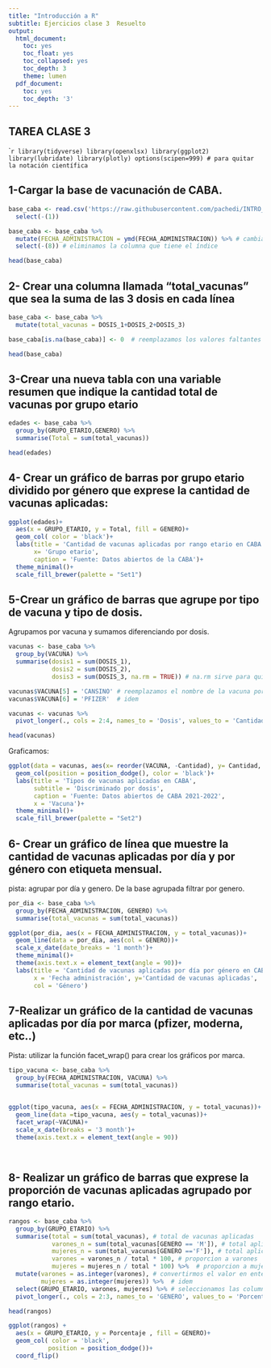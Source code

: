 ```yaml
---
title: "Introducción a R"
subtitle: Ejercicios clase 3  Resuelto
output:
  html_document:
    toc: yes
    toc_float: yes
    toc_collapsed: yes
    toc_depth: 3
    theme: lumen
  pdf_document:
    toc: yes
    toc_depth: '3'
---
```

## TAREA CLASE 3

````r
library(tidyverse)
library(openxlsx)
library(ggplot2)
library(lubridate)
library(plotly)
options(scipen=999) # para quitar la notación científica
```

## 1-Cargar la base de vacunación de CABA.
```r
base_caba <- read.csv('https://raw.githubusercontent.com/pachedi/INTRO_R_CS/main/vacunas_caba.csv', encoding = 'UTF-8', fill = TRUE) %>% 
  select(-(1))

base_caba <- base_caba %>% 
  mutate(FECHA_ADMINISTRACION = ymd(FECHA_ADMINISTRACION)) %>% # cambiamos clase fecha
  select(-(8)) # eliminamos la columna que tiene el índice

head(base_caba)
```

## 2- Crear una columna llamada "total_vacunas" que sea la suma de las 3 dosis en cada línea
```r
base_caba <- base_caba %>% 
  mutate(total_vacunas = DOSIS_1+DOSIS_2+DOSIS_3)

base_caba[is.na(base_caba)] <- 0  # reemplazamos los valores faltantes por 0

head(base_caba)
```
  
## 3-Crear una nueva tabla con una variable resumen que indique la cantidad total de vacunas por grupo etario
```r
edades <- base_caba %>% 
  group_by(GRUPO_ETARIO,GENERO) %>% 
  summarise(Total = sum(total_vacunas))

head(edades)
```

## 4- Crear un gráfico de barras por grupo etario dividido por género que exprese la cantidad de vacunas aplicadas:
```r
ggplot(edades)+
  aes(x = GRUPO_ETARIO, y = Total, fill = GENERO)+
  geom_col( color = 'black')+
  labs(title = 'Cantidad de vacunas aplicadas por rango etario en CABA',
       x= 'Grupo etario', 
       caption = 'Fuente: Datos abiertos de la CABA')+
  theme_minimal()+
  scale_fill_brewer(palette = "Set1")

```
  
## 5-Crear un gráfico de barras que agrupe por tipo de vacuna y tipo de dosis.
Agrupamos por vacuna y sumamos diferenciando por dosis.
```r
vacunas <- base_caba %>% 
  group_by(VACUNA) %>% 
  summarise(dosis1 = sum(DOSIS_1),
            dosis2 = sum(DOSIS_2),
            dosis3 = sum(DOSIS_3, na.rm = TRUE)) # na.rm sirve para quitar los valores NA (not available)

vacunas$VACUNA[5] = 'CANSINO' # reemplazamos el nombre de la vacuna por uno más corto
vacunas$VACUNA[6] = 'PFIZER'  # idem

vacunas <- vacunas %>% 
  pivot_longer(., cols = 2:4, names_to = 'Dosis', values_to = 'Cantidad') # Pasamos las columnas de dosis como filas para poder graficar subdividiente

head(vacunas)

```
Graficamos:
```r
ggplot(data = vacunas, aes(x= reorder(VACUNA, -Cantidad), y= Cantidad, fill= Dosis))+
  geom_col(position = position_dodge(), color = 'black')+
  labs(title = 'Tipos de vacunas aplicadas en CABA',
       subtitle = 'Discriminado por dosis',
       caption = 'Fuente: Datos abiertos de CABA 2021-2022',
       x = 'Vacuna')+
  theme_minimal()+
  scale_fill_brewer(palette = "Set2")
```
  
## 6- Crear un gráfico de línea que muestre la cantidad de vacunas aplicadas por día y por género con etiqueta mensual.
pista: agrupar por día y genero. De la base agrupada filtrar por genero.
```r
por_dia <- base_caba %>% 
  group_by(FECHA_ADMINISTRACION, GENERO) %>% 
  summarise(total_vacunas = sum(total_vacunas))

ggplot(por_dia, aes(x = FECHA_ADMINISTRACION, y = total_vacunas))+
  geom_line(data = por_dia, aes(col = GENERO))+
  scale_x_date(date_breaks = '1 month')+
  theme_minimal()+
  theme(axis.text.x = element_text(angle = 90))+
  labs(title = 'Cantidad de vacunas aplicadas por día por género en CABA',
       x = 'Fecha administración', y='Cantidad de vacunas aplicadas',
       col = 'Género')


```

## 7-Realizar un gráfico de la cantidad de vacunas aplicadas por día por marca (pfizer, moderna, etc..)
Pista: utilizar la función facet_wrap() para crear los gráficos por marca.
```r
tipo_vacuna <- base_caba %>% 
  group_by(FECHA_ADMINISTRACION, VACUNA) %>% 
  summarise(total_vacunas = sum(total_vacunas)) 


ggplot(tipo_vacuna, aes(x = FECHA_ADMINISTRACION, y = total_vacunas))+
  geom_line(data =tipo_vacuna, aes(y = total_vacunas))+
  facet_wrap(~VACUNA)+
  scale_x_date(breaks = '3 month')+
  theme(axis.text.x = element_text(angle = 90))
            
            
```

## 8- Realizar un gráfico de barras que exprese la proporción de vacunas aplicadas agrupado por rango etario.
```r
rangos <- base_caba %>% 
  group_by(GRUPO_ETARIO) %>% 
  summarise(total = sum(total_vacunas), # total de vacunas aplicadas
            varones_n = sum(total_vacunas[GENERO == 'M']), # total aplicadas a varones
            mujeres_n = sum(total_vacunas[GENERO =='F']), # total aplicadas a mujeres
            varones = varones_n / total * 100, # proporcion a varones
            mujeres = mujeres_n / total * 100) %>%  # proporcion a mujeres
  mutate(varones = as.integer(varones), # convertirmos el valor en entero
         mujeres = as.integer(mujeres)) %>%  # idem
  select(GRUPO_ETARIO, varones, mujeres) %>% # seleccionamos las columnas que nos interesan
  pivot_longer(., cols = 2:3, names_to = 'GENERO', values_to = 'Porcentaje') # Pasamos el género como fila

head(rangos)

```
```r
ggplot(rangos) +
  aes(x = GRUPO_ETARIO, y = Porcentaje , fill = GENERO)+
  geom_col( color = 'black',
           position = position_dodge())+
  coord_flip()

```
  